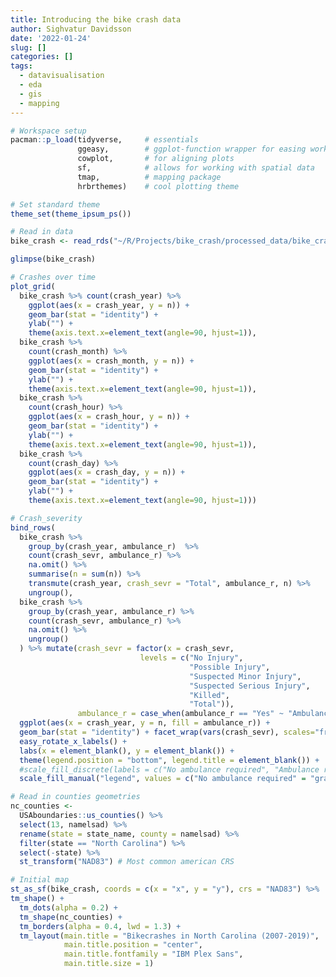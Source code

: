 ```yaml
---
title: Introducing the bike crash data
author: Sighvatur Davidsson
date: '2022-01-24'
slug: []
categories: []
tags:
  - datavisualisation
  - eda
  - gis
  - mapping
---
```



```r
# Workspace setup 
pacman::p_load(tidyverse,     # essentials
               ggeasy,        # ggplot-function wrapper for easing workflow
               cowplot,       # for aligning plots
               sf,            # allows for working with spatial data
               tmap,          # mapping package 
               hrbrthemes)    # cool plotting theme

# Set standard theme
theme_set(theme_ipsum_ps())
```


```r
# Read in data
bike_crash <- read_rds("~/R/Projects/bike_crash/processed_data/bike_crash.rds")

glimpse(bike_crash)
```


```r
# Crashes over time
plot_grid(
  bike_crash %>% count(crash_year) %>% 
    ggplot(aes(x = crash_year, y = n)) + 
    geom_bar(stat = "identity") + 
    ylab("") +
    theme(axis.text.x=element_text(angle=90, hjust=1)),
  bike_crash %>% 
    count(crash_month) %>% 
    ggplot(aes(x = crash_month, y = n)) + 
    geom_bar(stat = "identity") + 
    ylab("") +
    theme(axis.text.x=element_text(angle=90, hjust=1)),
  bike_crash %>% 
    count(crash_hour) %>% 
    ggplot(aes(x = crash_hour, y = n)) + 
    geom_bar(stat = "identity") + 
    ylab("") +
    theme(axis.text.x=element_text(angle=90, hjust=1)),
  bike_crash %>% 
    count(crash_day) %>% 
    ggplot(aes(x = crash_day, y = n)) + 
    geom_bar(stat = "identity") + 
    ylab("") +
    theme(axis.text.x=element_text(angle=90, hjust=1)))

# Crash_severity
bind_rows(
  bike_crash %>% 
    group_by(crash_year, ambulance_r)  %>% 
    count(crash_sevr, ambulance_r) %>% 
    na.omit() %>% 
    summarise(n = sum(n)) %>%
    transmute(crash_year, crash_sevr = "Total", ambulance_r, n) %>% 
    ungroup(),
  bike_crash %>% 
    group_by(crash_year, ambulance_r) %>% 
    count(crash_sevr, ambulance_r) %>%  
    na.omit() %>% 
    ungroup()
  ) %>% mutate(crash_sevr = factor(x = crash_sevr, 
                             levels = c("No Injury", 
                                        "Possible Injury", 
                                        "Suspected Minor Injury", 
                                        "Suspected Serious Injury", 
                                        "Killed", 
                                        "Total")),
               ambulance_r = case_when(ambulance_r == "Yes" ~ "Ambulance required", TRUE ~ "No ambulance required")) %>% 
  ggplot(aes(x = crash_year, y = n, fill = ambulance_r)) + 
  geom_bar(stat = "identity") + facet_wrap(vars(crash_sevr), scales="free_y") + 
  easy_rotate_x_labels() +
  labs(x = element_blank(), y = element_blank()) + 
  theme(legend.position = "bottom", legend.title = element_blank()) +
  #scale_fill_discrete(labels = c("No ambulance required", "Ambulance required")) +
  scale_fill_manual("legend", values = c("No ambulance required" = "gray80", "Ambulance required" = "tomato2")) 
```


```r
# Read in counties geometries
nc_counties <- 
  USAboundaries::us_counties() %>% 
  select(13, namelsad) %>% 
  rename(state = state_name, county = namelsad) %>% 
  filter(state == "North Carolina") %>% 
  select(-state) %>% 
  st_transform("NAD83") # Most common american CRS 

# Initial map
st_as_sf(bike_crash, coords = c(x = "x", y = "y"), crs = "NAD83") %>% 
tm_shape() + 
  tm_dots(alpha = 0.2) + 
  tm_shape(nc_counties) + 
  tm_borders(alpha = 0.4, lwd = 1.3) + 
  tm_layout(main.title = "Bikecrashes in North Carolina (2007-2019)", 
            main.title.position = "center",
            main.title.fontfamily = "IBM Plex Sans",
            main.title.size = 1) 

```


